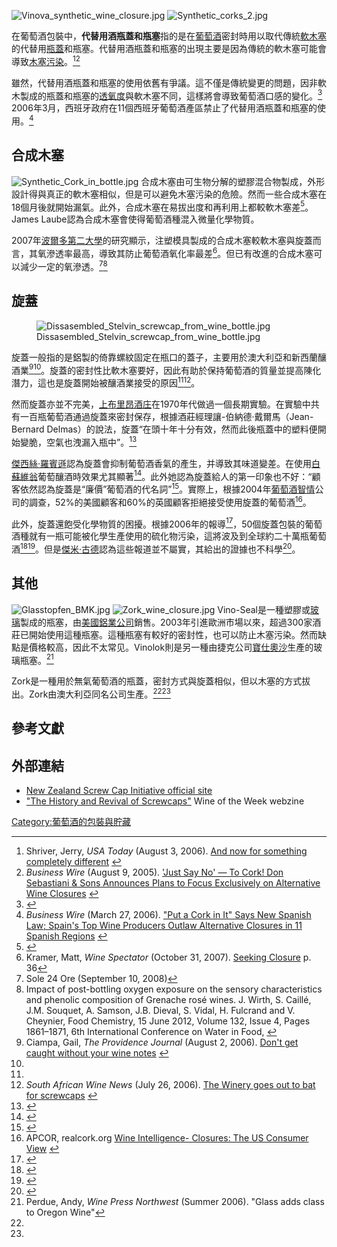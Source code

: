 [[Image:Vinova_synthetic_wine_closure.jpg|thumb]]
[[Image:Synthetic_corks_2.jpg|thumb]]

在葡萄酒包裝中，'''代替用酒瓶蓋和瓶塞'''指的是在[[葡萄酒|葡萄酒]]密封時用以取代傳統[[軟木塞|軟木塞]]的代替用[[瓶蓋|瓶蓋]]和瓶塞。代替用酒瓶蓋和瓶塞的出現主要是因為傳統的軟木塞可能會導致[[木塞污染|木塞污染]]。<ref>Shriver, Jerry, ''USA Today'' (August 3, 2006). [http://www.usatoday.com/life/lifestyle/2006-08-03-sips_x.htm And now for something completely different] {{Wayback|url=http://www.usatoday.com/life/lifestyle/2006-08-03-sips_x.htm |date=20110629080723 }}</ref><ref>''Business Wire'' (August 9, 2005). [http://www.findarticles.com/p/articles/mi_m0EIN/is_2005_August_9/ai_n14873119 'Just Say No' — To Cork! Don Sebastiani & Sons Announces Plans to Focus Exclusively on Alternative Wine Closures] {{Wayback|url=http://www.findarticles.com/p/articles/mi_m0EIN/is_2005_August_9/ai_n14873119 |date=20150924033855 }}</ref>

雖然，代替用酒瓶蓋和瓶塞的使用依舊有爭議。這不僅是傳統變更的問題，因非軟木製成的瓶蓋和瓶塞的[[透氧度|透氧度]]與軟木塞不同，這樣將會導致葡萄酒口感的變化。<ref name=jg-fc>{{cite web |last= Goode |first= Jamie, Ph.D. ''Wines & Vines '' |date= August 2008 |url= http://www.winesandvines.com/template.cfm?content=57269&section=features |title= Finding Closure |deadurl= yes |archiveurl= https://web.archive.org/web/20090410040539/http://www.winesandvines.com/template.cfm?section=features&content=57269 |archivedate= 2009-04-10 |accessdate= 2014-04-30 }}</ref>  2006年3月，西班牙政府在11個西班牙葡萄酒產區禁止了代替用酒瓶蓋和瓶塞的使用。<ref>''Business Wire'' (March 27, 2006). [http://www.findarticles.com/p/articles/mi_m0EIN/is_2006_March_27/ai_n16113664 "Put a Cork in It" Says New Spanish Law; Spain's Top Wine Producers Outlaw Alternative Closures in 11 Spanish Regions] {{Wayback|url=http://www.findarticles.com/p/articles/mi_m0EIN/is_2006_March_27/ai_n16113664 |date=20150924033901 }}</ref>

== 合成木塞 ==
[[Image:Synthetic_Cork_in_bottle.jpg|thumb]]
合成木塞由可生物分解的塑膠混合物製成，外形設計得與真正的軟木塞相似，但是可以避免木塞污染的危險。然而一些合成木塞在18個月後就開始漏氣。此外，合成木塞在易拔出度和再利用上都較軟木塞差<ref name=jrsynth>{{cite web |last= Robinson |first= Jancis, jancisrobinson.com |title= Down with synthetic corks! |url= http://www.jancisrobinson.com/winenews/winenews060610 |date= June 10, 2006 |deadurl= yes |archiveurl= https://web.archive.org/web/20060728073456/http://www.jancisrobinson.com/winenews/winenews060610 |archivedate= 2006年7月28日 |accessdate= 2014年5月1日 }}</ref>。James Laube認為合成木塞會使得葡萄酒種混入微量化學物質。

2007年[[波爾多第二大學|波爾多第二大學]]的研究顯示，注塑模具製成的合成木塞較軟木塞與旋蓋而言，其氧滲透率最高，導致其防止葡萄酒氧化率最差<ref name=Kramer>Kramer, Matt, ''Wine Spectator'' (October 31, 2007). [http://www.winespectator.com/Wine/Archives/Show_Article/0,1275,6243,00.html Seeking Closure] {{Wayback|url=http://www.winespectator.com/Wine/Archives/Show_Article/0,1275,6243,00.html |date=20080719102152 }} p. 36</ref>。但已有改進的合成木塞可以減少一定的氧滲透。<ref>Sole 24 Ore (September 10, 2008)</ref><ref>Impact of post-bottling oxygen exposure on the sensory characteristics and phenolic composition of Grenache rosé wines. J. Wirth, S. Caillé, J.M. Souquet, A. Samson, J.B. Dieval, S. Vidal, H. Fulcrand and V. Cheynier, Food Chemistry, 15 June 2012, Volume 132, Issue 4, Pages 1861–1871, 6th International Conference on Water in Food, {{doi|10.1016/j.foodchem.2011.12.019}}</ref>

==旋蓋==
[[Image:Dissasembled_Stelvin_screwcap_from_wine_bottle.jpg|thumb]]

旋蓋一般指的是鋁製的倚靠螺紋固定在瓶口的蓋子，主要用於澳大利亞和新西蘭釀酒業<ref>Ciampa, Gail, ''The Providence Journal'' (August 2, 2006). [http://www.projo.com/food/content/projo_20060802_gail02.144d22c.html Don't get caught without your wine notes] {{Wayback|url=http://www.projo.com/food/content/projo_20060802_gail02.144d22c.html |date=20110926211938 }}</ref><ref name=decakiwis/>。旋蓋的密封性比軟木塞要好，因此有助於保持葡萄酒的質量並提高陳化潛力，這也是旋蓋開始被釀酒業接受的原因<ref name=Kramer/><ref>''South African Wine News'' (July 26, 2006). [http://www.wine.co.za/news/news.aspx?NEWSID=8779&Source=News The Winery goes out to bat for screwcaps] {{Wayback|url=http://www.wine.co.za/news/news.aspx?NEWSID=8779&Source=News |date=20160402003533 }}</ref>。

然而旋蓋亦並不完美，[[上布里昂酒庄|上布里昂酒庄]]在1970年代做過一個長期實驗。在實驗中共有一百瓶葡萄酒通過旋蓋來密封保存，根據酒莊經理讓-伯納德·戴爾馬（Jean-Bernard Delmas）的說法，旋蓋“在頭十年十分有效，然而此後瓶蓋中的塑料便開始變脆，空氣也洩漏入瓶中”。<ref name=decakiwis>{{cite web |last= Lechmere |first= Adam, ''Decanter.com'' |title= Kiwis spread the screwcap gospel |url= http://www.decanter.com/news/46395.html |date= May 30, 2002 |access-date= 2014-05-03 |archive-url= https://web.archive.org/web/20080605104033/http://www.decanter.com/news/46395.html |archive-date= 2008-06-05 |dead-url= yes }}</ref>

[[傑西絲·羅賓遜|傑西絲·羅賓遜]]認為旋蓋會抑制葡萄酒香氣的產生，并導致其味道變差。在使用[[白蘇維翁|白蘇維翁]]葡萄釀酒時效果尤其顯著<ref name=jrgccorks>{{cite web |last= Robinson |first= Jancis, jancisrobinson.com |title= Will our grandchildren need a corkscrew? |url= http://www.jancisrobinson.com/articles/winenews0612 |date= June 11, 2004 |access-date= 2014-05-03 |archive-url= https://web.archive.org/web/20080905025534/http://www.jancisrobinson.com/articles/winenews0612 |archive-date= 2008-09-05 |dead-url= yes }}</ref>。此外她認為旋蓋給人的第一印象也不好：“顧客依然認為旋蓋是“廉價”葡萄酒的代名詞”<ref name=jrzork>{{cite web |last= Robinson |first= Jancis, jancisrobinson.com |title= Zork talk |url= http://www.jancisrobinson.com/articles/winenews060629.html |date= June 29, 2006 |access-date= 2014-05-03 |archive-url= https://web.archive.org/web/20100705124547/http://www.jancisrobinson.com/articles/winenews060629.html |archive-date= 2010-07-05 |dead-url= yes }}</ref>。實際上，根據2004年[[葡萄酒智情|葡萄酒智情]]公司的調查，52%的美國顧客和60%的英國顧客拒絕接受使用旋蓋的葡萄酒<ref>APCOR, realcork.org [http://www.apcor.pt/artigo.php?art=59 Wine Intelligence- Closures: The US Consumer View] {{Wayback|url=http://www.apcor.pt/artigo.php?art=59 |date=20080312005013 }}</ref>。

此外，旋蓋還飽受化學物質的困擾。根據2006年的報導<ref>{{cite web |last= Alleyne |first= Richard, ''The Daily Telegraph'' |title= Screwcaps blamed for tainting wine |url= http://www.telegraph.co.uk/news/1529240/Screwcaps-blamed-for-tainting-wine.html |date= September 20, 2006 |accessdate= 2014-05-03 |archive-date= 2019-12-18 |archive-url= https://web.archive.org/web/20191218093745/https://www.telegraph.co.uk/news/1529240/Screwcaps-blamed-for-tainting-wine.html |dead-url= no }}</ref>，50個旋蓋包裝的葡萄酒種就有一瓶可能被化學生產使用的硫化物污染，這將波及到全球約二十萬瓶葡萄酒<ref>{{cite news |last= Elliott |first= Valerie, ''The Times'' |title= Why screwtops may not be such a corking way to keep red wine fine |url= http://www.timesonline.co.uk/tol/life_and_style/food_and_drink/article1293327.ece |date= January 16, 2007 |location= London |accessdate= 2014-05-03 |archive-date= 2007-02-24 |archive-url= https://web.archive.org/web/20070224023617/http://www.timesonline.co.uk/tol/life_and_style/food_and_drink/article1293327.ece |dead-url= no }}</ref><ref>{{cite web |last= ''The Daily Mail'' |title= Experts raise a stink over screw-top wine bottles |url= http://www.dailymail.co.uk/news/article-429023/Experts-raise-stink-screw-wine-bottles.html |date= January 15, 2007 |accessdate= 2014-05-03 |archive-date= 2016-11-18 |archive-url= https://web.archive.org/web/20161118055103/http://www.dailymail.co.uk/news/article-429023/Experts-raise-stink-screw-wine-bottles.html |dead-url= no }}</ref>。但是[[傑米·古德|傑米·古德]]認為這些報道並不屬實，其給出的證據也不科學<ref name=jg-ds>{{cite web |last= Goode |first= Jamie, wineanorak.com |title= In defence of screwcaps |url= http://www.wineanorak.com/screwcap_defence.htm |date= January 19, 2007 |accessdate= 2014-05-03 |archive-date= 2019-12-13 |archive-url= https://web.archive.org/web/20191213130132/https://wineanorak.com/screwcap_defence.htm |dead-url= no }}</ref>。

==其他==
[[Image:Glasstopfen_BMK.jpg|thumb]]
[[Image:Zork_wine_closure.jpg|upright]]
Vino-Seal是一種塑膠或[[玻璃|玻璃]]製成的瓶塞，由[[美國鋁業公司|美國鋁業公司]]銷售。2003年引進歐洲市場以來，超過300家酒莊已開始使用這種瓶塞。這種瓶塞有較好的密封性，也可以防止木塞污染。然而缺點是價格較高，因此不太常见。Vinolok則是另一種由捷克公司[[寶仕奧沙|寶仕奧沙]]生產的玻璃瓶塞。<ref>Perdue, Andy, ''Wine Press Northwest'' (Summer 2006). "Glass adds class to Oregon Wine"</ref>

Zork是一種用於無氣葡萄酒的瓶蓋，密封方式與旋蓋相似，但以木塞的方式拔出。Zork由澳大利亞同名公司生產。<ref name=jrgccorks/><ref name=jrzork/>

==參考文獻==
{{reflist}}

==外部連結==
*[https://web.archive.org/web/20070210034800/http://www.screwcap.co.nz/grids/homepage.asp?id=218&area=1 New Zealand Screw Cap Initiative official site]
*[http://www.wineoftheweek.com/screwcaps/history.html "The History and Revival of Screwcaps"]{{Wayback|url=http://www.wineoftheweek.com/screwcaps/history.html |date=20200206044328 }} Wine of the Week webzine

{{Wines}}
{{葡萄酒的釀製工藝}}

{{DEFAULTSORT:Alternative Wine Closures}}
[[Category:葡萄酒的包裝與貯藏|Category:葡萄酒的包裝與貯藏]]